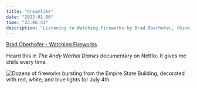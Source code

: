 ```yaml
---
title: "dreamlike"
date: "2023-01-06"
time: "23:06:41"
description: "Listening to Watching Fireworks by Brad Oberhofer, thinking about actually watching fireworks in New York City on July 4, 2021"
---
```



[Brad Oberhofer - Watching Fireworks](https://open.spotify.com/track/1WVCHe9N9qmYwRaOCvkifK?si=f0d16d1c8e96430e)

Heard this in _The Andy Warhol Diaries_ documentary on Netflix.
It gives me chills every time.

<Image
  src={nyc_jul_4_2021}
  alt="Dozens of fireworks bursting from the Empire State Building, decorated with red, white, and blue lights for July 4th"
/>
